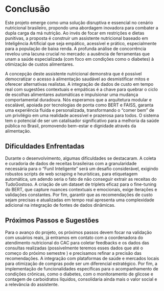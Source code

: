 # Conclusão

Este projeto emerge como uma solução disruptiva e essencial no cenário nutricional brasileiro, propondo uma abordagem inovadora para combater a dupla carga da má nutrição. Ao invés de focar em restrições e dietas punitivas, a proposta é construir um assistente nutricional baseado em Inteligência Artificial que seja empático, acessível e prático, especialmente para a população de baixa renda. A profunda análise de concorrência revelou uma lacuna crucial no mercado: a ausência de ferramentas que unam a saúde especializada (com foco em condições como o diabetes) à otimização de custos alimentares.

A concepção deste assistente nutricional demonstra que é possível democratizar o acesso à alimentação saudável ao desmistificar mitos e oferecer alternativas realistas. A integração de dados de custo em tempo real com sugestões contextuais e empáticas é a chave para quebrar o ciclo de escolhas alimentares automáticas e impulsionar uma mudança comportamental duradoura. Nós esperamos que a arquitetura modular e escalável, apoiada por tecnologias de ponta como BERT e FAISS, garanta uma experiência fluida e personalizada, transformando o "comer bem" de um privilégio em uma realidade acessível e prazerosa para todos. O sistema tem o potencial de ser um catalisador significativo para a melhoria da saúde pública no Brasil, promovendo bem-estar e dignidade através da alimentação.

## Dificuldades Enfrentadas
Durante o desenvolvimento, algumas dificuldades se destacaram. A coleta e curadoria de dados de receitas brasileiras com a granularidade necessária para o "Funil Inteligente" será um desafio considerável, exigindo robustos scripts de web scraping e heurísticas, para etiquetagem automática, um adendo seria o fato de não conseguir extrair as receitas do TudoGostoso. A criação de um dataset de triplets eficaz para o fine-tuning do BERT, que capture nuances contextuais e emocionais, exige iterações e validações constantes. Por fim, garantir que as recomendações de custo sejam precisas e atualizadas em tempo real apresenta uma complexidade adicional na integração de fontes de dados dinâmicas.

## Próximos Passos e Sugestões
Para o avanço do projeto, os próximos passos devem focar na validação com usuários reais, já entramos em contato com a coordenadora do atendimento nutricional do CAC para coletar feedbacks e os dados das consultas realizadas (possivelmente teremos esses dados que até o começo do próximo semestre ) e precisamos refinar a precisão das recomendações. A integração com plataformas de saúde e mercados locais para otimização de compras pode ser um diferencial estratégico. Por fim, a implementação de funcionalidades específicas para o acompanhamento de condições crônicas, como o diabetes, com o monitoramento de glicose e contagem de carboidratos líquidos, consolidaria ainda mais o valor social e a relevância do assistente.